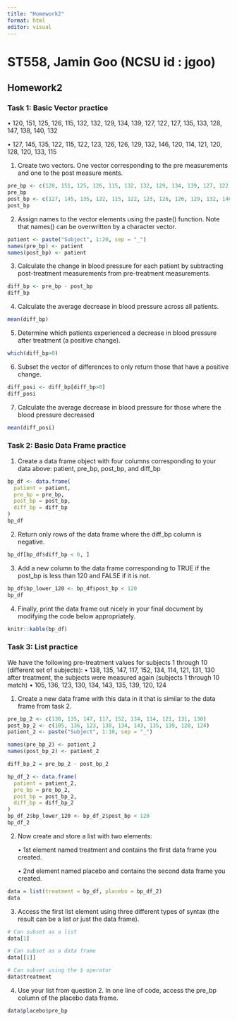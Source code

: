 ```yaml
---
title: "Homework2"
format: html
editor: visual
---
```


# ST558, Jamin Goo (NCSU id : jgoo)

## Homework2

### Task 1: Basic Vector practice

• 120, 151, 125, 126, 115, 132, 132, 129, 134, 139, 127, 122, 127, 135, 133, 128, 147, 138, 140, 132

• 127, 145, 135, 122, 115, 122, 123, 126, 126, 129, 132, 146, 120, 114, 121, 120, 128, 120, 133, 115

1.  Create two vectors. One vector corresponding to the pre measurements and one to the post measure ments.

```r
pre_bp <- c(120, 151, 125, 126, 115, 132, 132, 129, 134, 139, 127, 122, 127, 135, 133, 128, 147, 138, 140, 132)
pre_bp
post_bp <- c(127, 145, 135, 122, 115, 122, 123, 126, 126, 129, 132, 146, 120, 114, 121, 120, 128, 120, 133, 115)
post_bp
```

2.  Assign names to the vector elements using the paste() function. Note that names() can be overwritten by a character vector.

```r
patient <- paste("Subject", 1:20, sep = "_")
names(pre_bp) <- patient
names(post_bp) <- patient
```

3.  Calculate the change in blood pressure for each patient by subtracting post-treatment measurements from pre-treatment measurements.

```r
diff_bp <- pre_bp - post_bp
diff_bp
```

4.  Calculate the average decrease in blood pressure across all patients.

```r
mean(diff_bp)
```

5.  Determine which patients experienced a decrease in blood pressure after treatment (a positive change).

```r
which(diff_bp>0)
```

6.  Subset the vector of differences to only return those that have a positive change.

```r
diff_posi <- diff_bp[diff_bp>0]
diff_posi
```

7.  Calculate the average decrease in blood pressure for those where the blood pressure decreased

```r
mean(diff_posi)
```

### Task 2: Basic Data Frame practice

1.  Create a data frame object with four columns corresponding to your data above: patient, pre_bp, post_bp, and diff_bp

```r
bp_df <- data.frame(
  patient = patient,
  pre_bp = pre_bp,
  post_bp = post_bp,
  diff_bp = diff_bp
)
bp_df
```

2.  Return only rows of the data frame where the diff_bp column is negative.

```r
bp_df[bp_df$diff_bp < 0, ]
```

3.  Add a new column to the data frame corresponding to TRUE if the post_bp is less than 120 and FALSE if it is not.

```r
bp_df$bp_lower_120 <- bp_df$post_bp < 120
bp_df
```

4.  Finally, print the data frame out nicely in your final document by modifying the code below appropriately.

```r
knitr::kable(bp_df)
```

### Task 3: List practice

We have the following pre-treatment values for subjects 1 through 10 (different set of subjects): • 138, 135, 147, 117, 152, 134, 114, 121, 131, 130 after treatment, the subjects were measured again (subjects 1 through 10 match) • 105, 136, 123, 130, 134, 143, 135, 139, 120, 124

1.  Create a new data frame with this data in it that is similar to the data frame from task 2.

```r
pre_bp_2 <- c(138, 135, 147, 117, 152, 134, 114, 121, 131, 130)
post_bp_2 <- c(105, 136, 123, 130, 134, 143, 135, 139, 120, 124)
patient_2 <- paste("Subject", 1:10, sep = "_")

names(pre_bp_2) <- patient_2
names(post_bp_2) <- patient_2

diff_bp_2 = pre_bp_2 - post_bp_2

bp_df_2 <- data.frame(
  patient = patient_2,
  pre_bp = pre_bp_2,
  post_bp = post_bp_2,
  diff_bp = diff_bp_2
)
bp_df_2$bp_lower_120 <- bp_df_2$post_bp < 120
bp_df_2
```

2.  Now create and store a list with two elements:

    • 1st element named treatment and contains the first data frame you created.

    • 2nd element named placebo and contains the second data frame you created.

```r
data = list(treatment = bp_df, placebo = bp_df_2)
data
```

3.  Access the first list element using three different types of syntax (the result can be a list or just the data frame).

```r

# Can subset as a list
data[1]

# Can subset as a data frame
data[[1]]

# Can subset using the $ operator
data$treatment
```

4.  Use your list from question 2. In one line of code, access the pre_bp column of the placebo data frame.

```r
data$placebo$pre_bp
```

